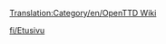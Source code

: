 [[Translation:Category/en/OpenTTD Wiki]]

{{en/Bilingual box| Fi
| ---.
| ''This category contains material relating to various administration aspects of the OpenTTD Wiki.''}}


[[fi/Etusivu]]